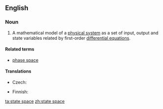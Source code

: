 ==English==
{{wikipedia}}

===Noun===
{{en-noun|head=[[state]] [[space]]}}

# {{context|control engineering|lang=en}} A mathematical model of a [[physical system]] as a set of input, output and state variables related by first-order [[differential equations]].

====Related terms====
* [[phase space]]

====Translations====
{{trans-top|(control engineering) a mathematical model}}
* Czech: {{t|cs|stavový prostor|m}}
{{trans-mid}}
* Finnish: {{t|fi|tila-avaruus}}
{{trans-bottom}}

[[ta:state space]]
[[zh:state space]]